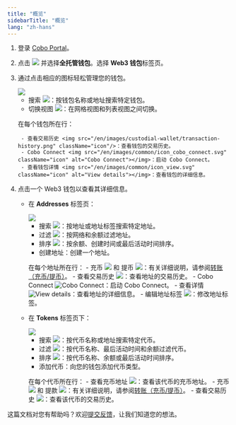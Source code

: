 ```yaml
---
title: "概览"
sidebarTitle: "概览"
lang: "zh-hans"
---
```


1. 登录 [Cobo Portal](https://portal.cobo.com/login)。
2. 点击 <img src="/en/images/custodial-wallet/wallet-icon.svg" className="icon"/> 并选择**全托管钱包**。选择 **Web3 钱包**标签页。
3. 通过点击相应的图标轻松管理您的钱包。

    <img src="/en/images/custodial-wallet/web3/web3-wallet-list.png" className="screenshot_full_screen"/>

    - 搜索 <img src="/en/images/custodial-wallet/search.svg" className="icon"/>：按钱包名称或地址搜索特定钱包。
    - 切换视图 <img src="/en/images/mpc-wallet/icon_list.svg" className="icon"></img>：在网格视图和列表视图之间切换。

    在每个钱包所在行：

        - 查看交易历史 <img src="/en/images/custodial-wallet/transaction-history.png" className="icon"/>：查看钱包的交易历史。
        - Cobo Connect <img src="/en/images/common/icon_cobo_connect.svg" className="icon" alt="Cobo Connect"></img>：启动 Cobo Connect。
        - 查看钱包详情 <img src="/en/images/common/icon_view.svg" className="icon" alt="View details"></img>：查看钱包的详细信息。

4. 点击一个 Web3 钱包以查看其详细信息。

    - 在 **Addresses** 标签页：

        <img src="/en/images/custodial-wallet/web3/addresses-tab.png" className="screenshot_full_screen"/>

        - 搜索 <img src="/en/images/custodial-wallet/search.svg" className="icon"/>：按地址或地址标签搜索特定地址。
        - 过滤 <img src="/en/images/custodial-wallet/filter.png" className="icon"/>：按网络和余额过滤地址。
        - 排序 <img src="/en/images/smart-contract-wallet/button_sort.svg" className="icon"></img>：按余额、创建时间或最后活动时间排序。
        - 创建地址：创建一个地址。

        在每个地址所在行：
            - 充币 <img src="/en/images/custodial-wallet/deposit-icon.png" className="icon"/> 和 提币 <img src="/en/images/custodial-wallet/withdraw-icon.png" className="icon"/>：有关详细说明，请参阅[转账（充币/提币）](/cn/portal/custodial-wallets/web3-wallets/transfers)。
            - 查看交易历史 <img src="/en/images/custodial-wallet/transaction-history.png" className="icon"/>：查看地址的交易历史。
            - Cobo Connect <img src="/en/images/common/icon_cobo_connect.svg" className="icon" alt="Cobo Connect"></img>：启动 Cobo Connect。
            - 查看详情 <img src="/en/images/common/icon_view.svg" className="icon" alt="View details"></img>：查看地址的详细信息。
            - 编辑地址标签 <img src="/en/images/mpc-wallet/icon_edit.svg" className="icon"></img>：修改地址标签。

    - 在 **Tokens** 标签页下：

        <img src="/en/images/custodial-wallet/web3/tokens-tab.png" className="screenshot_full_screen"/>

        - 搜索 <img src="/en/images/custodial-wallet/search.svg" className="icon"/>：按代币名称或地址搜索特定代币。
        - 过滤 <img src="/en/images/custodial-wallet/filter.png" className="icon"/>：按代币名称、最后活动时间和余额过滤代币。
        - 排序 <img src="/en/images/smart-contract-wallet/button_sort.svg" className="icon"></img>：按代币名称、余额或最后活动时间排序。
        - 添加代币：向您的钱包添加代币类型。

        在每个代币所在行：
            - 查看充币地址 <img src="/en/images/custodial-wallet/view-deposit-address.png" className="icon"/>：查看该代币的充币地址。
            - 充币 <img src="/en/images/custodial-wallet/deposit-icon.png" className="icon"/> 和 提款 <img src="/en/images/custodial-wallet/withdraw-icon.png" className="icon"/>：有关详细说明，请参阅[转账（充币/提币）](/cn/portal/custodial-wallets/web3-wallets/transfers)。
            - 查看交易历史 <img src="/en/images/custodial-wallet/transaction-history.png" className="icon"/>：查看该代币的交易历史。

<Tip>这篇文档对您有帮助吗？欢迎[提交反馈](https://forms.zohopublic.com/cobo/form/DocumentFeedbackForm/formperma/QvLOhxJv1_JMsJ-1dleZ8Itb_7rzN-LtgvsDdxosoVI?referrername=manuals)，让我们知道您的想法。</Tip>
